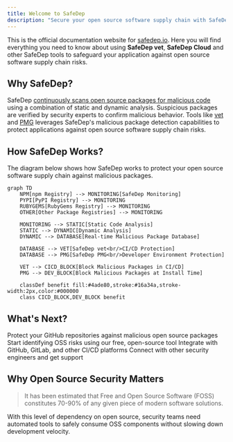 ```yaml
---
title: Welcome to SafeDep
description: "Secure your open source software supply chain with SafeDep"
---
```


This is the official documentation website for [safedep.io](https://safedep.io). 
Here you will find everything you need to know about using **SafeDep vet**, **SafeDep Cloud** and 
other SafeDep tools to safeguard your application against open source software supply chain risks.

## Why SafeDep?

SafeDep [continuously scans open source packages for malicious code](https://safedep.io/dynamic-analysis-oss-package-at-scale/)
using a combination of static and dynamic analysis. Suspicious packages are verified by security experts to confirm malicious behavior.
Tools like [vet](https://github.com/safedep/vet) and [PMG](https://github.com/safedep/pmg) leverages SafeDep's
malicious package detection capabilities to protect applications against open source software supply chain risks.

## How SafeDep Works?

The diagram below shows how SafeDep works to protect your open source software supply chain
against malicious packages.


```mermaid
graph TD
    NPM[npm Registry] --> MONITORING[SafeDep Monitoring]
    PYPI[PyPI Registry] --> MONITORING
    RUBYGEMS[RubyGems Registry] --> MONITORING
    OTHER[Other Package Registries] --> MONITORING
    
    MONITORING --> STATIC[Static Code Analysis]
    STATIC --> DYNAMIC[Dynamic Analysis]
    DYNAMIC --> DATABASE[Real-time Malicious Package Database]
    
    DATABASE --> VET[SafeDep vet<br/>CI/CD Protection]
    DATABASE --> PMG[SafeDep PMG<br/>Developer Environment Protection]
    
    VET --> CICD_BLOCK[Block Malicious Packages in CI/CD]
    PMG --> DEV_BLOCK[Block Malicious Packages at Install Time]
    
    classDef benefit fill:#4ade80,stroke:#16a34a,stroke-width:2px,color:#000000
    class CICD_BLOCK,DEV_BLOCK benefit
```


## What's Next?

<CardGroup cols={2}>
  <Card
    title="Install SafeDep GitHub App"
    icon="github"
    href="/apps/github/overview"
  >
    Protect your GitHub repositories against malicious open source packages
  </Card>
  <Card
    title="Quick Start with vet"
    icon="rocket"
    href="/quickstart"
  >
    Start identifying OSS risks using our free, open-source tool
  </Card>
  <Card
    title="Integration Guides"
    icon="puzzle-piece"
    href="/guides/github-code-scanning"
  >
    Integrate with GitHub, GitLab, and other CI/CD platforms
  </Card>
  <Card
    title="Join Community"
    icon="users"
    href="https://discord.gg/kAGEj25dCn"
  >
    Connect with other security engineers and get support
  </Card>
</CardGroup>

## Why Open Source Security Matters

> It has been estimated that Free and Open Source Software (FOSS) constitutes 70-90% of any given piece of modern software solutions.

With this level of dependency on open source, security teams need automated tools to safely consume OSS components without slowing down development velocity.
